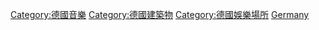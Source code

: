 {{Commons category|Music venues in Germany}}

[[Category:德國音樂|Category:德國音樂]]
[[Category:德國建築物|Category:德國建築物]]
[[Category:德國娛樂場所|Category:德國娛樂場所]]
[[Category:各國音樂場地|Germany]]